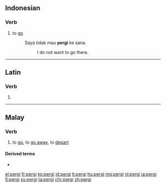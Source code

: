 ==Indonesian==

===Verb===
{{id-verb}}

# to [[go]]
#: Saya tidak mau '''pergi''' ke sana.
#:: I do not want to go there.

----

==Latin==

===Verb===
{{la-verb-form|pergī}}

# {{inflection of|pergō||pres|pasv|inf|lang=la}}

----

==Malay==

===Verb===
{{ms-verb}}

# to [[go]], to [[go away]], to [[depart]]

====Derived terms====
* {{l|ms|pemergian}}

[[el:pergi]]
[[fr:pergi]]
[[ko:pergi]]
[[id:pergi]]
[[lt:pergi]]
[[hu:pergi]]
[[mg:pergi]]
[[nl:pergi]]
[[ja:pergi]]
[[fi:pergi]]
[[sv:pergi]]
[[ta:pergi]]
[[chr:pergi]]
[[zh:pergi]]